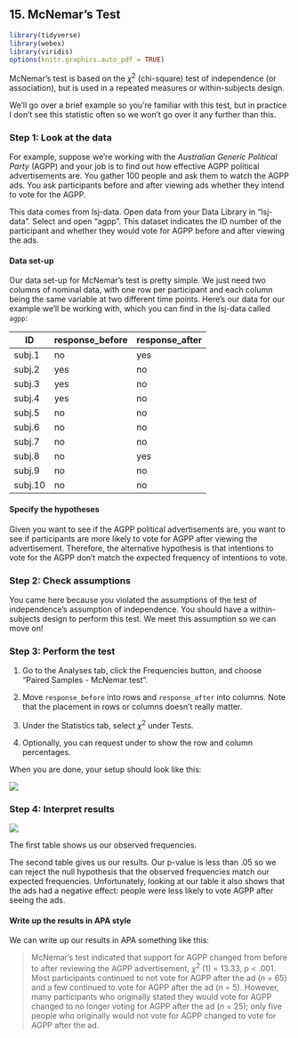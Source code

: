 ## 15. McNemar's Test

```r
library(tidyverse)
library(webex)
library(viridis)
options(knitr.graphics.auto_pdf = TRUE)
```

McNemar's test is based on the $\chi^2$ (chi-square) test of independence (or association), but is used in a repeated measures or within-subjects design.

We'll go over a brief example so you're familiar with this test, but in practice I don't see this statistic often so we won't go over it any further than this.

### Step 1: Look at the data

For example, suppose we're working with the *Australian Generic Political Party* (AGPP) and your job is to find out how effective AGPP political advertisements are. You gather 100 people and ask them to watch the AGPP ads. You ask participants before and after viewing ads whether they intend to vote for the AGPP.

This data comes from lsj-data. Open data from your Data Library in "lsj-data". Select and open "agpp". This dataset indicates the ID number of the participant and whether they would vote for AGPP before and after viewing the ads.

#### Data set-up

Our data set-up for McNemar's test is pretty simple. We just need two columns of nominal data, with one row per participant and each column being the same variable at two different time points. Here's our data for our example we'll be working with, which you can find in the lsj-data called `agpp`:

| ID      | response_before | response_after |
|---------|-----------------|----------------|
| subj.1  | no              | yes            |
| subj.2  | yes             | no             |
| subj.3  | yes             | no             |
| subj.4  | yes             | no             |
| subj.5  | no              | no             |
| subj.6  | no              | no             |
| subj.7  | no              | no             |
| subj.8  | no              | yes            |
| subj.9  | no              | no             |
| subj.10 | no              | no             |

#### Specify the hypotheses

Given you want to see if the AGPP political advertisements are, you want to see if participants are more likely to vote for AGPP after viewing the advertisement. Therefore, the alternative hypothesis is that intentions to vote for the AGPP don't match the expected frequency of intentions to vote.

### Step 2: Check assumptions

You came here because you violated the assumptions of the test of independence's assumption of independence. You should have a within-subjects design to perform this test. We meet this assumption so we can move on!

### Step 3: Perform the test

1.  Go to the Analyses tab, click the Frequencies button, and choose "Paired Samples - McNemar test".

2.  Move `response_before` into rows and `response_after` into columns. Note that the placement in rows or columns doesn't really matter.

3.  Under the Statistics tab, select $\chi^2$ under Tests.

4.  Optionally, you can request under to show the row and column percentages.

When you are done, your setup should look like this:

![](images/12-mcnemar/mcnemar_setup.png)

### Step 4: Interpret results

![](images/12-mcnemar/mcnemar_results.png)

The first table shows us our observed frequencies.

The second table gives us our results. Our p-value is less than .05 so we can reject the null hypothesis that the observed frequencies match our expected frequencies. Unfortunately, looking at our table it also shows that the ads had a negative effect: people were less likely to vote AGPP after seeing the ads.

#### Write up the results in APA style

We can write up our results in APA something like this:

> McNemar's test indicated that support for AGPP changed from before to after reviewing the AGPP advertisement, $\chi^2$ (1) = 13.33, *p* \< .001. Most participants continued to not vote for AGPP after the ad (*n* = 65) and a few continued to vote for AGPP after the ad (*n* = 5). However, many participants who originally stated they would vote for AGPP changed to no longer voting for AGPP after the ad (*n* = 25); only five people who originally would not vote for AGPP changed to vote for AGPP after the ad.
